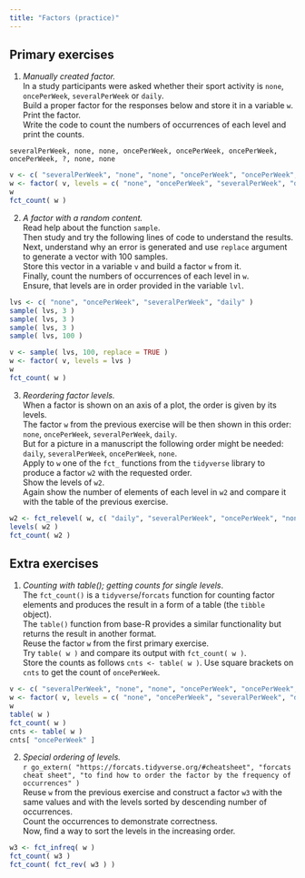 ```yaml
---
title: "Factors (practice)"
---
```


## Primary exercises

1. *Manually created factor.*  
In a study participants were asked whether their sport activity is `none`, `oncePerWeek`, `severalPerWeek` or `daily`.  
Build a proper factor for the responses below and store it in a variable `w`.  
Print the factor.  
Write the code to count the numbers of occurrences of each level and print the counts.
```
severalPerWeek, none, none, oncePerWeek, oncePerWeek, oncePerWeek, oncePerWeek, ?, none, none
```

```r
v <- c( "severalPerWeek", "none", "none", "oncePerWeek", "oncePerWeek", "oncePerWeek", "oncePerWeek", NA, "none", "none" )
w <- factor( v, levels = c( "none", "oncePerWeek", "severalPerWeek", "daily" ) )
w
fct_count( w )
```

2. *A factor with a random content.*  
Read help about the function `sample`.  
Then study and try the following lines of code to understand the results.  
Next, understand why an error is generated and use `replace` argument to generate a vector with 100 samples.  
Store this vector in a variable `v` and build a factor `w` from it.  
Finally, count the numbers of occurrences of each level in `w`.  
Ensure, that levels are in order provided in the variable `lvl`.

```r
lvs <- c( "none", "oncePerWeek", "severalPerWeek", "daily" )
sample( lvs, 3 )
sample( lvs, 3 )
sample( lvs, 3 )
sample( lvs, 100 )
```

```r
v <- sample( lvs, 100, replace = TRUE )
w <- factor( v, levels = lvs )
w
fct_count( w )
```

3. *Reordering factor levels.*  
When a factor is shown on an axis of a plot, the order is given by its levels.  
The factor `w` from the previous exercise will be then shown in this order: `none`, `oncePerWeek`, `severalPerWeek`, `daily`.  
But for a picture in a manuscript the following order might be needed: `daily`, `severalPerWeek`, `oncePerWeek`, `none`.  
Apply to `w` one of the `fct_` functions from the `tidyverse` library to produce a factor `w2` with the requested order.  
Show the levels of `w2`.  
Again show the number of elements of each level in `w2` and compare it with the table of the previous exercise.

```r
w2 <- fct_relevel( w, c( "daily", "severalPerWeek", "oncePerWeek", "none" ) )
levels( w2 )
fct_count( w2 )
```

## Extra exercises

1. *Counting with table(); getting counts for single levels*.  
The `fct_count()` is a `tidyverse`/`forcats` function for counting factor elements and produces the result in a form of a table (the `tibble` object).  
The `table()` function from base-R provides a similar functionality but returns the result in another format.  
Reuse the factor `w` from the first primary exercise.  
Try `table( w )` and compare its output with `fct_count( w )`.  
Store the counts as follows `cnts <- table( w )`. Use square brackets on `cnts` to get the count of `oncePerWeek`.
```r
v <- c( "severalPerWeek", "none", "none", "oncePerWeek", "oncePerWeek", "oncePerWeek", "oncePerWeek", NA, "none", "none" )
w <- factor( v, levels = c( "none", "oncePerWeek", "severalPerWeek", "daily" ) )
w
table( w )
fct_count( w )
cnts <- table( w )
cnts[ "oncePerWeek" ]
```

2. *Special ordering of levels.*  
`r go_extern( "https://forcats.tidyverse.org/#cheatsheet", "forcats cheat sheet", "to find how to order the factor by the frequency of occurrences" )`  
Reuse `w` from the previous exercise and construct a factor `w3` with the same values and with the levels sorted by descending number of occurrences.  
Count the occurrences to demonstrate correctness.  
Now, find a way to sort the levels in the increasing order.

```r
w3 <- fct_infreq( w )
fct_count( w3 )
fct_count( fct_rev( w3 ) )
```

